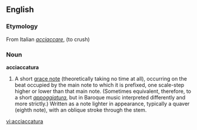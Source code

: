 ==English==

===Etymology===
From Italian ''[[acciaccare]]'', (to crush)
===Noun===
'''acciaccatura'''

# {{Music}} A short [[grace note]] (theoretically taking no time at all), occurring on the beat occupied by the main note to which it is prefixed, one scale-step higher or lower than that main note. (Sometimes equivalent, therefore, to a short ''[[appoggiatura]]'', but in Baroque music interpreted differently and more strictly.) Written as a note lighter in appearance, typically a quaver (eighth note), with an oblique stroke through the stem.

[[vi:acciaccatura]]